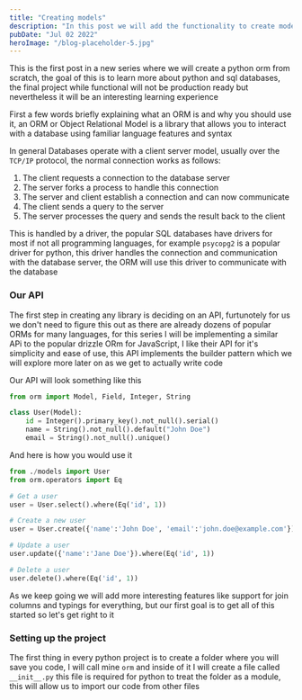 ```yaml
---
title: "Creating models"
description: "In this post we will add the functionality to create models and ustilize it to inetract with the database"
pubDate: "Jul 02 2022"
heroImage: "/blog-placeholder-5.jpg"
---
```


This is the first post in a new series where we will create a python orm from scratch, the goal of this is to learn more about python and sql databases, the final project while functional will not be production ready but nevertheless it will be an interesting learning experience

First a few words briefly explaining what an ORM is and why you should use it, an ORM or Object Relational Model is a library that allows you to interact with a database using familiar language features and syntax

In general Databases operate with a client server model, usually over the `TCP/IP` protocol, the normal connection works as follows:

1. The client requests a connection to the database server
2. The server forks a process to handle this connection
3. The server and client establish a connection and can now communicate
4. The client sends a query to the server
5. The server processes the query and sends the result back to the client

This is handled by a driver, the popular SQL databases have drivers for most if not all programming languages, for example `psycopg2` is a popular driver for python, this driver handles the connection and communication with the database server, the ORM will use this driver to communicate with the database

### Our API

The first step in creating any library is deciding on an API, furtunotely for us we don't need to figure this out as there are already dozens of popular ORMs for many languages, for this series I will be implementing a similar APi to the popular drizzle ORm for JavaScript, I like their API for it's simplicity and ease of use, this API implements the builder pattern which we will explore more later on as we get to actually write code

Our API will look something like this

```python
from orm import Model, Field, Integer, String

class User(Model):
    id = Integer().primary_key().not_null().serial()
    name = String().not_null().default("John Doe")
    email = String().not_null().unique()
```

And here is how you would use it

```python
from ./models import User
from orm.operators import Eq

# Get a user
user = User.select().where(Eq('id', 1))

# Create a new user
user = User.create({'name':'John Doe', 'email':'john.doe@example.com'})

# Update a user
user.update({'name':'Jane Doe'}).where(Eq('id', 1))

# Delete a user
user.delete().where(Eq('id', 1))
```

As we keep going we will add more interesting features like support for join columns and typings for everything, but our first goal is to get all of this started so let's get right to it

### Setting up the project

The first thing in every python project is to create a folder where you will save you code, I will call mine `orm` and inside of it I will create a file called `__init__.py` this file is required for python to treat the folder as a module, this will allow us to import our code from other files
